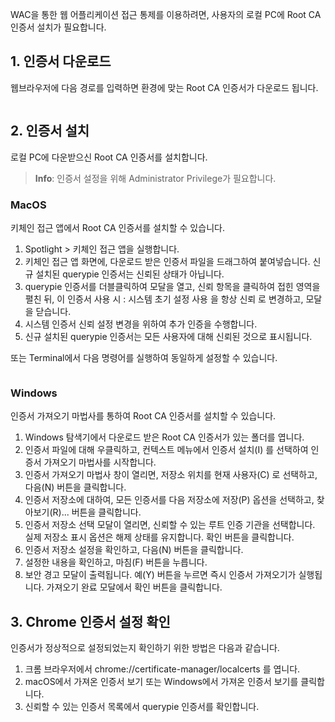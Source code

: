 WAC을 통한 웹 어플리케이션 접근 통제를 이용하려면, 사용자의 로컬 PC에 Root CA 인증서 설치가 필요합니다.

## 1. 인증서 다운로드
웹브라우저에 다음 경로를 입력하면 환경에 맞는 Root CA 인증서가 다운로드 됩니다.

```

```

## 2. 인증서 설치
로컬 PC에 다운받으신 Root CA 인증서를 설치합니다.

> **Info**: 인증서 설정을 위해 Administrator Privilege가 필요합니다.

### MacOS
키체인 접근 앱에서 Root CA 인증서를 설치할 수 있습니다.

1. Spotlight > 키체인 접근 앱을 실행합니다.
2. 키체인 접근 앱 화면에, 다운로드 받은 인증서 파일을 드래그하여 붙여넣습니다. 신규 설치된 querypie 인증서는 신뢰된 상태가 아닙니다.
3. querypie 인증서를 더블클릭하여 모달을 열고, 신뢰 항목을 클릭하여 접힌 영역을 펼친 뒤, 이 인증서 사용 시 : 시스템 초기 설정 사용 을 항상 신뢰 로 변경하고, 모달을 닫습니다.
4. 시스템 인증서 신뢰 설정 변경을 위하여 추가 인증을 수행합니다.
5. 신규 설치된 querypie 인증서는 모든 사용자에 대해 신뢰된 것으로 표시됩니다.

또는 Terminal에서 다음 명령어를 실행하여 동일하게 설정할 수 있습니다.

```

```

### Windows
인증서 가져오기 마법사를 통하여 Root CA 인증서를 설치할 수 있습니다.

1. Windows 탐색기에서 다운로드 받은 Root CA 인증서가 있는 폴더를 엽니다.
2. 인증서 파일에 대해 우클릭하고, 컨텍스트 메뉴에서 인증서 설치(I) 를 선택하여 인증서 가져오기 마법사를 시작합니다.
3. 인증서 가져오기 마법사 창이 열리면, 저장소 위치를 현재 사용자(C) 로 선택하고, 다음(N) 버튼을 클릭합니다.
4. 인증서 저장소에 대하여, 모든 인증서를 다음 저장소에 저장(P) 옵션을 선택하고, 찾아보기(R)... 버튼을 클릭합니다.
5. 인증서 저장소 선택 모달이 열리면, 신뢰할 수 있는 루트 인증 기관을 선택합니다. 실제 저장소 표시 옵션은 해제 상태를 유지합니다. 확인 버튼을 클릭합니다.
6. 인증서 저장소 설정을 확인하고, 다음(N) 버튼을 클릭합니다.
7. 설정한 내용을 확인하고, 마침(F) 버튼을 누릅니다.
8. 보안 경고 모달이 출력됩니다. 예(Y) 버튼을 누르면 즉시 인증서 가져오기가 실행됩니다. 가져오기 완료 모달에서 확인 버튼을 클릭합니다.

## 3. Chrome 인증서 설정 확인
인증서가 정상적으로 설정되었는지 확인하기 위한 방법은 다음과 같습니다.

1. 크롬 브라우저에서 chrome://certificate-manager/localcerts 를 엽니다.
2. macOS에서 가져온 인증서 보기 또는 Windows에서 가져온 인증서 보기를 클릭합니다.
3. 신뢰할 수 있는 인증서 목록에서 querypie 인증서를 확인합니다.
